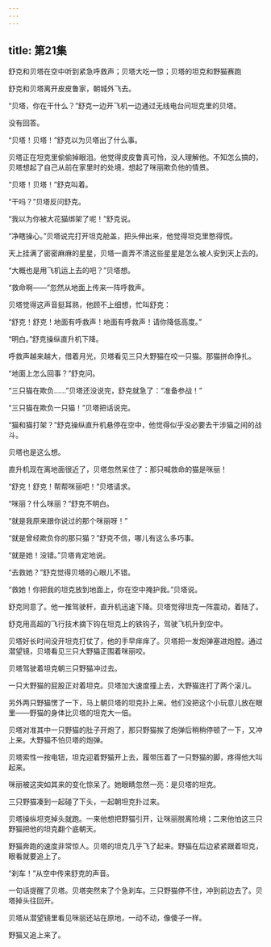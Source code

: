 ```yaml
---
---
---
```

title: 第21集
---




舒克和贝塔在空中听到紧急呼救声；贝塔大吃一惊；贝塔的坦克和野猫赛跑



舒克和贝塔离开皮皮鲁家，朝城外飞去。

“贝塔，你在干什么？”舒克一边开飞机一边通过无线电台问坦克里的贝塔。

没有回答。

“贝塔！贝塔！”舒克以为贝塔出了什么事。

贝塔正在坦克里偷偷掉眼泪。他觉得皮皮鲁真可怜，没人理解他。不知怎么搞的，贝塔想起了自己从前在家里时的处境，想起了咪丽欺负他的情景。

“贝塔！贝塔！”舒克叫着。

“干吗？”贝塔反问舒克。

“我以为你被大花猫绑架了呢！”舒克说。

“净瞎操心。”贝塔说完打开坦克舱盖，把头伸出来，他觉得坦克里憋得慌。

天上挂满了密密麻麻的星星，贝塔一直弄不清这些星星是怎么被人安到天上去的。

“大概也是用飞机运上去的吧？”贝塔想。

“救命啊——”忽然从地面上传来一阵呼救声。

贝塔觉得这声音挺耳熟，他顾不上细想，忙叫舒克：

“舒克！舒克！地面有呼救声！地面有呼救声！请你降低高度。”

“明白。”舒克操纵直升机下降。

呼救声越来越大，借着月光，贝塔看见三只大野猫在咬一只猫。那猫拼命挣扎。

“地面上怎么回事？”舒克问。

“三只猫在欺负……”贝塔还没说完，舒克就急了：“准备参战！”

“三只猫在欺负一只猫！”贝塔把话说完。

“猫和猫打架？”舒克操纵直升机悬停在空中，他觉得似乎没必要去干涉猫之间的战斗。

贝塔也是这么想。

直升机现在离地面很近了，贝塔忽然呆住了：那只喊救命的猫是咪丽！

“舒克！舒克！帮帮咪丽吧！”贝塔请求。

“咪丽？什么咪丽？”舒克不明白。

“就是我原来跟你说过的那个咪丽呀！”

“就是曾经欺负你的那只猫？”舒克不信，哪儿有这么多巧事。

“就是她！没错。”贝塔肯定地说。

“去救她？”舒克觉得贝塔的心眼儿不错。

“救她！你把我的坦克放到地面上，你在空中掩护我。”贝塔说。

舒克同意了。他一推驾驶杆，直升机迅速下降。贝塔觉得坦克一阵震动，着陆了。

舒克用高超的飞行技术摘下钩在坦克上的铁钩子，驾驶飞机升到空中。

贝塔好长时间没开坦克打仗了，他的手早痒痒了。贝塔把一发炮弹塞进炮膛。通过潜望镜，贝塔看见三只大野猫正围着咪丽咬。

贝塔驾驶着坦克朝三只野猫冲过去。

一只大野猫的屁股正对着坦克。贝塔加大速度撞上去，大野猫连打了两个滚儿。

另外两只野猫愣了一下，马上朝贝塔的坦克扑上来。他们没把这个小玩意儿放在眼里——野猫的身体比贝塔的坦克大一倍。

贝塔对准其中一只野猫的肚子开炮了，那只野猫挨了炮弹后稍稍停顿了一下，又冲上来。大野猫不怕贝塔的炮弹。

贝塔索性一按电钮，坦克迎着野猫开上去，履带压着了一只野猫的脚，疼得他大叫起来。

咪丽被这突如其来的变化惊呆了。她眼睛忽然一亮：是贝塔的坦克。

三只野猫凑到一起碰了下头，一起朝坦克扑过来。

贝塔操纵坦克掉头就跑。一来他想把野猫引开，让咪丽脱离险境；二来他怕这三只野猫把他的坦克翻个底朝天。

野猫奔跑的速度非常惊人。贝塔的坦克几乎飞了起来。野猫在后边紧紧跟着坦克，眼看就要追上了。

“刹车！”从空中传来舒克的声音。

一句话提醒了贝塔。贝塔突然来了个急刹车。三只野猫停不住，冲到前边去了。贝塔掉头往回开。

贝塔从潜望镜里看见咪丽还站在原地，一动不动，像傻子一样。

野猫又追上来了。